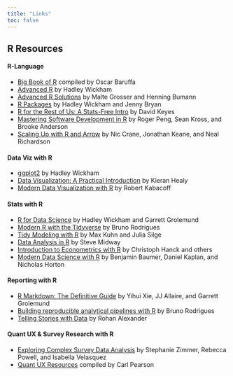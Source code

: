 ```yaml
---
title: "Links"
toc: false
---
```



## R Resources

#### R-Language

 - [Big Book of R](https://www.bigbookofr.com/) compiled by Oscar Baruffa
 - [Advanced R](https://adv-r.hadley.nz/) by Hadley Wickham
 - [Advanced R Solutions](https://advanced-r-solutions.rbind.io/) by Malte Grosser and Henning Bumann
 - [R Packages](https://r-pkgs.org/) by Hadley Wickham and Jenny Bryan
 - [R for the Rest of Us: A Stats-Free Intro](https://book.rfortherestofus.com/) by David Keyes
 - [Mastering Software Development in R](https://leanpub.com/msdr) by Roger Peng, Sean Kross, and Brooke Anderson
 - [Scaling Up with R and Arrow](https://arrowrbook.com/) by Nic Crane, Jonathan Keane, and Neal Richardson

#### Data Viz with R

 - [ggplot2](https://ggplot2-book.org/) by Hadley Wickham
 - [Data Visualization: A Practical Introduction](https://socviz.co/) by Kieran Healy
 - [Modern Data Visualization with R](https://rkabacoff.github.io/datavis/) by Robert Kabacoff

#### Stats with R 

 - [R for Data Science](https://r4ds.hadley.nz/) by Hadley Wickham and Garrett Grolemund
 - [Modern R with the Tidyverse](https://modern-rstats.eu/) by Bruno Rodrigues
 - [Tidy Modeling with R](https://www.tmwr.org/) by Max Kuhn and Julia Silge
 - [Data Analysis in R](https://bookdown.org/steve_midway/DAR/) by Steve Midway
 - [Introduction to Econometrics with R](https://www.econometrics-with-r.org/index.html) by Christoph Hanck and others
 - [Modern Data Science with R](https://mdsr-book.github.io/mdsr2e/) by Benjamin Baumer, Daniel Kaplan, and Nicholas Horton

#### Reporting with R

 - [R Markdown: The Definitive Guide](https://bookdown.org/yihui/rmarkdown/) by Yihui Xie, JJ Allaire, and Garrett Grolemund
 - [Building reproducible analytical pipelines with R](https://raps-with-r.dev/) by Bruno Rodrigues
 - [Telling Stories with Data](https://tellingstorieswithdata.com/) by Rohan Alexander

 
#### Quant UX & Survey Research with R

 - [Exploring Complex Survey Data Analysis](https://tidy-survey-r.github.io/tidy-survey-book/) by Stephanie Zimmer, Rebecca Powell, and Isabella Velasquez
 - [Quant UX Resources](https://carljpearson.com/learn-quantitative-ux-research-self-study-resources/) compiled by Carl Pearson




